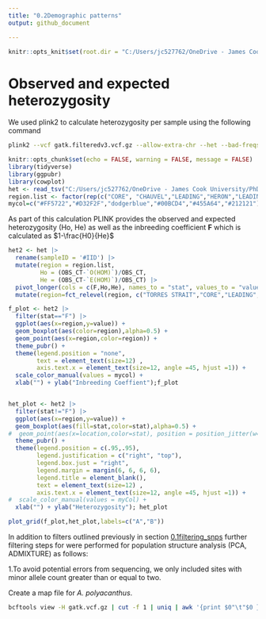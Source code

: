 ```yaml
---
title: "0.2Demographic patterns"
output: github_document 

---
```


```r
knitr::opts_knit$set(root.dir = "C:/Users/jc527762/OneDrive - James Cook University/PhD dissertation/Data/Chapter2_genetics")
```

# Observed and expected heterozygosity 

We used plink2 to calculate heterozygosity per sample using the following command

```bash
plink2 --vcf gatk.filteredv3.vcf.gz --allow-extra-chr --het --bad-freqs
```

```r
knitr::opts_chunk$set(echo = FALSE, warning = FALSE, message = FALSE)
library(tidyverse)
library(ggpubr)
library(cowplot)
het <- read_tsv("C:/Users/jc527762/OneDrive - James Cook University/PhD dissertation/Data/Chapter2_Genetics/02.DemographicPatterns/plink2.het") 
region.list <- factor(rep(c("CORE", "CHAUVEL","LEADING","HERON","LEADING","TORRES STRAIT","REEF HQ"), c(24, 8, 8, 8, 16, 15, 3))) 
mycol=c("#FF5722","#D32F2F","dodgerblue","#00BCD4","#455A64","#212121")
``` 

As part of this calculation PLINK provides the observed and expected heterozygosity (Ho, He) as well as the inbreeding coefficient **F** which is calculated as $1-\frac{H0}{He}$ 

```r
het2 <- het |>
  rename(sampleID = '#IID') |> 
  mutate(region = region.list, 
         Ho = (OBS_CT-`O(HOM)`)/OBS_CT, 
         He = (OBS_CT-`E(HOM)`)/OBS_CT) |> 
  pivot_longer(cols = c(F,Ho,He), names_to = "stat", values_to = "value") |> 
  mutate(region=fct_relevel(region, c("TORRES STRAIT","CORE","LEADING","CHAUVEL","HERON","REEF HQ")))

```

```r


f_plot <- het2 |> 
  filter(stat=="F") |> 
  ggplot(aes(x=region,y=value)) + 
  geom_boxplot(aes(color=region),alpha=0.5) + 
  geom_point(aes(x=region,color=region)) + 
  theme_pubr() + 
  theme(legend.position = "none", 
        text = element_text(size=12) , 
        axis.text.x = element_text(size=12, angle =45, hjust =1)) +
  scale_color_manual(values = mycol) + 
  xlab("") + ylab("Inbreeding Coeffient");f_plot


het_plot <- het2 |> 
  filter(stat!="F") |> 
  ggplot(aes(x=region,y=value)) + 
  geom_boxplot(aes(fill=stat,color=stat),alpha=0.5) + 
#  geom_point(aes(x=location,color=stat), position = position_jitter(w=0.1,h=0)) + 
  theme_pubr() + 
  theme(legend.position = c(.95,.95), 
        legend.justification = c("right", "top"), 
        legend.box.just = "right", 
        legend.margin = margin(6, 6, 6, 6),
        legend.title = element_blank(), 
        text = element_text(size=12) , 
        axis.text.x = element_text(size=12, angle =45, hjust =1)) +
#  scale_color_manual(values = myCol) + 
  xlab("") + ylab("Heterozygosity"); het_plot

plot_grid(f_plot,het_plot,labels=c("A","B"))

```
In addition to filters outlined previously in section [0.1filtering_snps](https://github.com/schmidte10/Chapter2_Genetics/blob/main/01.filtering_snps.md) further filtering steps for were performed for population structure analysis (PCA, ADMIXTURE) as follows:  

1.To avoid potential errors from sequencing, we only included sites with minor allele count greater than or equal to two. 

Create a map file for _A. polyacanthus_.  

```bash 
bcftools view -H gatk.vcf.gz | cut -f 1 | uniq | awk '{print $0"\t"$0 }' > str_analysis/SCH11429.DPg90gdp3gq30.chrom-map.txt
```